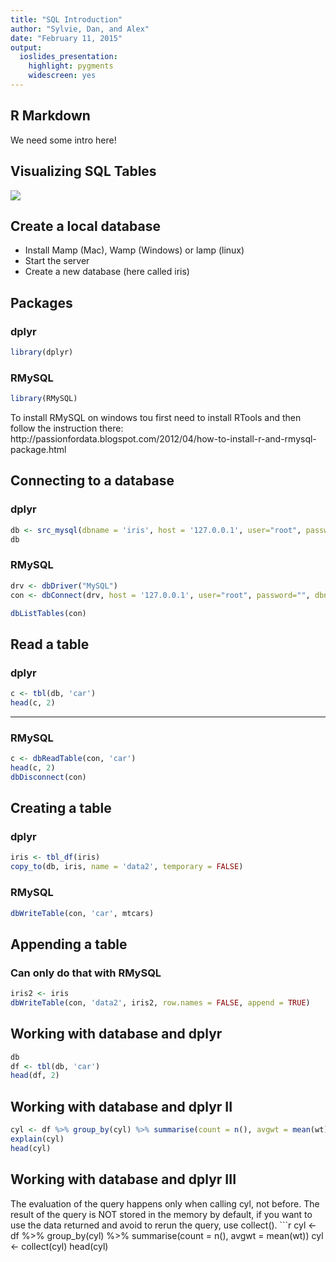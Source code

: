 ```yaml
---
title: "SQL Introduction"
author: "Sylvie, Dan, and Alex"
date: "February 11, 2015"
output:
  ioslides_presentation:
    highlight: pygments
    widescreen: yes
---
```


## R Markdown

We need some intro here!

## Visualizing SQL Tables

![](sqlvisualization.png)

## Create a local database

- Install Mamp (Mac), Wamp (Windows) or lamp (linux)
- Start the server
- Create a new database (here called iris)

## Packages
### dplyr
```r
library(dplyr)
```

### RMySQL
```r
library(RMySQL)
```
To install RMySQL on windows tou first need to install RTools and then follow the instruction there: http://passionfordata.blogspot.com/2012/04/how-to-install-r-and-rmysql-package.html

## Connecting to a database
### dplyr
```r
db <- src_mysql(dbname = 'iris', host = '127.0.0.1', user="root", password="")
db
```
### RMySQL
```r
drv <- dbDriver("MySQL")
con <- dbConnect(drv, host = '127.0.0.1', user="root", password="", dbname = 'iris')

dbListTables(con)

```

## Read a table
### dplyr
```r
c <- tbl(db, 'car')
head(c, 2)
```
----
### RMySQL
```r
c <- dbReadTable(con, 'car')
head(c, 2)
dbDisconnect(con)
```
## Creating a table
### dplyr
```r
iris <- tbl_df(iris)
copy_to(db, iris, name = 'data2', temporary = FALSE)
```
### RMySQL
```r
dbWriteTable(con, 'car', mtcars)
```

## Appending a table
### Can only do that with RMySQL
```r
iris2 <- iris
dbWriteTable(con, 'data2', iris2, row.names = FALSE, append = TRUE)
```
## Working with database and dplyr
```r
db
df <- tbl(db, 'car')
head(df, 2)
```
## Working with database and dplyr II
```r
cyl <- df %>% group_by(cyl) %>% summarise(count = n(), avgwt = mean(wt))
explain(cyl)
head(cyl)
```
## Working with database and dplyr III
The evaluation of the query happens only when calling cyl, not before. 
The result of the query is NOT stored in the memory by default, if you want to use the data returned and avoid to rerun the query, use collect().
```r
cyl <- df %>% group_by(cyl) %>% summarise(count = n(), avgwt = mean(wt))
cyl <- collect(cyl)
head(cyl)